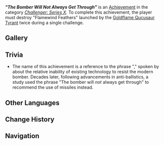 {{Achievement Infobox
|id           = 82272
|order id     = 2272
|category     = Challenger: Series X
|description  = Destroy "Flamewind Feathers" launched by the [[Goldflame Qucusaur Tyrant]] twice during a single challenge.
|requirements = 
|primogems    = 5
|tracking     = 
|topic        = Holawaqa Ngoubou
|type         = Boss
|hidden       = 
}}
'''''"The Bomber Will Not Always Get Through"''''' is an [[Achievement]] in the category ''[[Challenger: Series X]]''. To complete this achievement, the player must destroy "Flamewind Feathers" launched by the [[Goldflame Qucusaur Tyrant]] twice during a single challenge.
<!--
==Gameplay Notes==
* 
-->
==Gallery==
{{Preview
|size=300px
|file=Holawaqa Ngoubou Golden Flame Transformation 2
|caption=Flamewind Feather
}}

==Trivia==
* The name of this achievement is a reference to the phrase "{{w|The bomber will always get through}}," spoken by {{w|Stanley Baldwin}} about the relative inability of existing technology to resist the modern bomber. Decades later, following advancements in anti-ballistics, a study used the phrase "The bomber will ''not'' always get through" to recommend the use of missiles instead.
<!--
==Video Guides==
{{EVT
|video1   = 
|caption1 = 
}}
-->
==Other Languages==
{{Other Languages
|en       = "The Bomber Will Not Always Get Through"
|zhs      = 「空中攻击并不总能成功」
|zhs_rm   = 
|zht      = 「空中攻擊並非總能成功」
|zht_rm   = 
|zh_tl    = 
|ja       = 「空中攻撃はいつも当たるとは限らないよ」
|ja_rm    = 
|ja_tl    = 
|ko       = 「폭격기는 무적이 아니다」
|ko_tl    = 
|es       = Los ataques aéreos no siempre triunfan
|es_tl    = Air Attacks Don't Always Triumph
|fr       = « Le bombardier ne passera pas toujours au travers »
|fr_tl    = "The Bomber Will Not Always Get Through"
|ru       = «Воздушные атаки не всегда успешны».
|ru_tl    = 
|th       = "โจมตีกลางอากาศใช่ว่าจะสำเร็จเสมอไป"
|th_rm    = 
|th_tl    = 
|vi       = "Tấn Công Trên Không Chưa Chắc Thành Công"
|vi_tl    = 
|de       = „Luftangriffe gelingen nicht immer“
|de_tl    = 
|id       = "Serangan Udara Belum Tentu Selalu Berhasil"
|id_tl    = "Air Strikes Are Not Always Successful"
|pt       = "Ataques aéreos nem sempre funcionam"
|pt_tl    = 
|tr       = "Bombacı Bazen Hedefini Iskalar"
|tr_tl    = 
|it       = Gli attacchi aerei non vanno sempre a segno
|it_tl    = 
}}

==Change History==
{{Change History|5.3}}

==Navigation==
{{Achievement Navbox}}